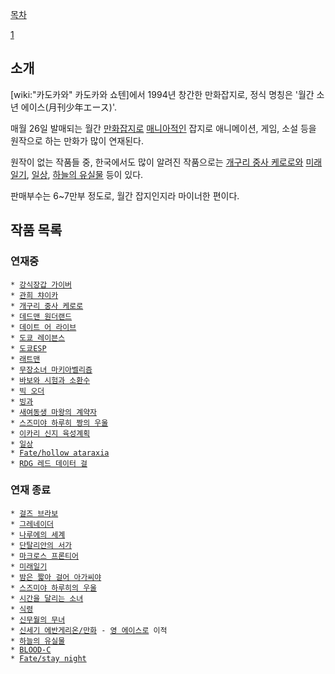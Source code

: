 [[목차]]

[http://www.kadokawa.co.jp/ace/]

== 소개 ==
[wiki:"카도카와" 카도카와 쇼텐]에서 1994년 창간한 만화잡지로, 정식 명칭은 '월간 소년 에이스(月刊少年エース)'.

매월 26일 발매되는 월간 [[만화잡지]]로 [[매니아]]적인 잡지로 애니메이션, 게임, 소설 등을 원작으로 하는 만화가 많이 연재된다. 

원작이 없는 작품들 중, 한국에서도 많이 알려진 작품으로는 [[개구리 중사 케로로]]와 [[미래일기]], [[일상]], [[하늘의 유실물]] 등이 있다.

판매부수는 6~7만부 정도로, 월간 잡지인지라 마이너한 편이다.

== 작품 목록 ==
=== 연재중 ===
 * [[강식장갑 가이버]]
 * [[관희 챠이카]]
 * [[개구리 중사 케로로]]
 * [[데드맨 원더랜드]]
 * [[데이트 어 라이브]]
 * [[도쿄 레이븐스]]
 * [[도쿄ESP]]
 * [[래트맨]]
 * [[무장소녀 마키아벨리즘]]
 * [[바보와 시험과 소환수]]
 * [[빅 오더]]
 * [[빙과]]
 * [[새여동생 마왕의 계약자]]
 * [[스즈미야 하루히 짱의 우울]]
 * [[이카리 신지 육성계획]]
 * [[일상]]
 * [[Fate/hollow ataraxia]]
 * [[RDG 레드 데이터 걸]]

=== 연재 종료 ===
 * [[걸즈 브라보]]
 * [[그레네이더]]
 * [[나루에의 세계]]
 * [[단탈리안의 서가]]
 * [[마크로스 프론티어]]
 * [[미래일기]]
 * [[밤은 짧아 걸어 아가씨야]]
 * [[스즈미야 하루히의 우울]]
 * [[시간을 달리는 소녀]]
 * [[식령]]
 * [[신무월의 무녀]]
 * [[신세기 에반게리온/만화]] - [[영 에이스]]로 이적
 * [[하늘의 유실물]]
 * [[BLOOD-C]]
 * [[Fate/stay night]]
